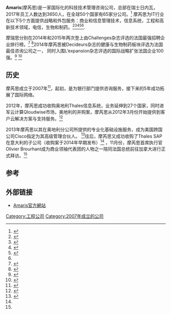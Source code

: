 {{advert|time=2015-05-23T16:59:33+00:00}}
{{Infobox company
| name = Amaris
| logo = Logo_Amaris.png
| type = 私人控股公司
| successor = 
| foundation = {{Start date|2007}}
| location = 
| key_people = * Olivier Brourhant
* Olivier Tisseyre
* Jean-François Thunet
* Etienne Cadre
* Arnaud Brizzi
| industry = 技术管理咨询公司
| products = 
| services = 
| revenue = 180 佰万欧元
| operating_income = 
| net_income = 
| aum = <!-- 仅适用于金融服务类公司。 -->
| assets = 
| equity = 
| owner = 
| num_employees = 3650（2017年）
| homepage = http://www.amaris.com/
}}

'''Amaris'''(摩芮思)是一家国际化的科技技术管理咨询公司，总部在瑞士日内瓦，2017年员工人数达到3650人，在全球50个国家有65家分公司。<ref name="itr">{{lien web |url=http://www.itrpress.com/communique/39629/amaris-canada-president-republique-francaise |title=Amaris au Canada avec le Président de la République Française<!lang> |language=fr |trans_title=Amaris in Canada with the President of the French Republic |agency=ITRpress |access-date=2015-05-04 |archive-date=2015-05-26 |archive-url=https://web.archive.org/web/20150526152254/http://www.itrpress.com/communique/39629/amaris-canada-president-republique-francaise |dead-url=no }}</ref>
摩芮思为IT行业在以下5个方面提供战略和外包服务：商业和信息管理技术，信息系统，工程和高新技术领域，电信，生物和制药。<ref>{{cite news |title=Tech consulting player Amaris to create 40 new jobs in Dublin |date=2014-07-03 |url=http://www.siliconrepublic.com/careers/item/37503-job-anc-14 |work=Silicon Republic |accessdate=2015-05-04 |language=en |archive-date=2014-10-25 |archive-url=https://web.archive.org/web/20141025232201/http://www.siliconrepublic.com/careers/item/37503-job-anc-14 |dead-url=no }}</ref><ref>{{cite web|language=fr|title=Olivier Delattre nominé DSI de l'année par IT for business|url=http://www.dsidelannee.fr/nomines2015.php|access-date=2015-02-04|deadurl=yes|archiveurl=https://web.archive.org/web/20150204085545/http://www.dsidelannee.fr/nomines2015.php|archivedate=2015-02-04}}</ref><ref>{{Lien web |url=http://biocat.biotechgate.com/app/db/detail.php?c=9002051k$SntfaIcAlnYgo |title=Biotechgate |access-date=2015-05-04 |archiveurl=https://web.archive.org/web/20150518111601/http://biocat.biotechgate.com/app/db/detail.php?c=9002051k$SntfaIcAlnYgo |archivedate=2015-05-18 }}</ref><ref name="independent.ie">{{cite web |title=Up to 40 jobs created at consultancy Amaris |date=2014-06-23 |author=Sarah Stack |url=http://www.independent.ie/business/irish/up-to-40-jobs-created-at-consultancy-amaris-30376761.html |work=independent.ie |access-date=2015-05-04 |language=en |archive-date=2015-09-24 |archive-url=https://web.archive.org/web/20150924114710/http://www.independent.ie/business/irish/up-to-40-jobs-created-at-consultancy-amaris-30376761.html |dead-url=no }}</ref><ref name="itr"/>. 

摩瑞思分别在2014年和2015年两次登上由Challenges杂志评选的法国最强招聘企业排行榜。<ref>{{cite news |format=Printed |title=Les meilleurs recruteurs en 2015 |language=fr |work=Challenges |date=2015-01-08 |page=page 61-62 }}</ref>
<ref>{{cite news |format=Printed |title=Les meilleurs recruteurs en 2014 |language=fr |work=Challenges |date=2014-01-09 |page=page 54&55}}</ref>2014年摩芮思被Decideurs杂志的健康与生物制药板块评选为法国最佳咨询公司之一， 同时入围L’expansion杂志评选的国际战略扩张法国企业100强。<ref>{{cite journal |title=Conseil en stratégie et management (secteur pharma et santé) |journal=Decideurs-Magazine |year=2014 |url=http://www.magazine-decideurs.com/classements/leaders-league-classement-2014-conseils-strategie-management-pharma-sante |accessdate=2015-05-20 |deadurl=yes |archiveurl=https://web.archive.org/web/20150512100244/http://www.magazine-decideurs.com/classements/leaders-league-classement-2014-conseils-strategie-management-pharma-sante |archivedate=2015-05-12 }}</ref> <ref>{{cite news |format=Printed |title=LES 100 PREMIÈRES PME ET ETI* FRANÇAISES SUR LES MARCHÉS |work=les cahiers de L'entreprise| |language=fr |date=2014-07 |page=page 95 }}</ref>

==历史==
摩芮思成立于2007年<ref name="sapacqui">{{cite press release |url=http://www.startupticker.ch/en/news/january-2014/amaris-announces-the-acquisition-of-thales-sap-subsidiary-in-italy#.VVDJ-082W4l . |title=Amaris announces the acquisition of Thales SAP subsidiary in Italy |language=en |date=2014-01-08 |accessdate=2015-05-12 |archive-date=2015-05-21 |archive-url=https://web.archive.org/web/20150521090732/http://www.startupticker.ch/en/news/january-2014/amaris-announces-the-acquisition-of-thales-sap-subsidiary-in-italy#.VVDJ-082W4l |dead-url=no }}</ref>，起初，是为银行部门提供咨询服务，接下来的5年成功拓展了国际网络。

2012年，摩芮思成功收购奥地利Thales信息系统，业务延伸到27个国家，同时进军云计算Qloudwise市场，奥地利的并购案，摩芮思从2012年3月份开始提供到客户云解决方案与支持服务。<ref name="avail">{{cite web |url=http://www.computerwelt.at/news/wirtschaft-politik/detail/artikel/44102-qloudwise-von-amaris-die-austro-cloud/ |title=Qloudwise von Amaris – die Austro-Cloud |work=Computerwelt |date=2012-07-03 |accessdate=2015-04-23 |deadurl=yes |archiveurl=https://web.archive.org/web/20160903062933/http://www.computerwelt.at/news/wirtschaft-politik/detail/artikel/44102-qloudwise-von-amaris-die-austro-cloud/ |archivedate=2016-09-03 }}</ref>

2013年摩芮思以其在奥地利分公司所提供的专业化基础设施服务，成为美国跨国公司Cisco指定为其高级管理合伙人。 <ref>{{cite press release |url=http://www.startupticker.ch/en/news/october-2013/amaris-ist-zertifizierter-cisco-cloud-partner#.VVG83082W4l |title=Amaris ist zertifizierter Cisco Cloud Partner |language=de |date=2013-10-09 |accessdate=2015-05-12 |archive-date=2015-05-21 |archive-url=https://web.archive.org/web/20150521184905/http://www.startupticker.ch/en/news/october-2013/amaris-ist-zertifizierter-cisco-cloud-partner#.VVG83082W4l |dead-url=no }}</ref>往后，摩芮思又成功收购了Thales SAP 在意大利的子公司（收购案于2014年早期发布）<ref name="sapacqui"/> ，11月份，摩芮思首席执行官 Olivier Brourhant成为商业领袖代表团的人物之一陪同法国总统前往加拿大进行正式拜访。<ref name="itr"/>
== 参考 ==
{{References}}
== 外部链接==
* [http://www.amaris.com Amaris官方網站]{{Wayback|url=http://www.amaris.com/ |date=20161110083523 }}
[[Category:工程公司|Category:工程公司]]
[[Category:2007年成立的公司|Category:2007年成立的公司]]